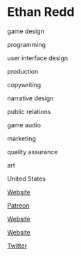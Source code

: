 # Ethan Redd

<Skills>

game design

programming

user interface design

production

copywriting

narrative design

public relations

game audio

marketing

quality assurance

art

</Skills>

<Location>

United States

</Location>

<Personal>

[Website](http://www.ethanredd.com/)

[Patreon](https://www.patreon.com/ethanredd)

[Website](http://ethanredd.tumblr.com/)

[Website](http://ethanredd.bigcartel.com/)

[Twitter](https://twitter.com/EthanRedd)

</Personal>


